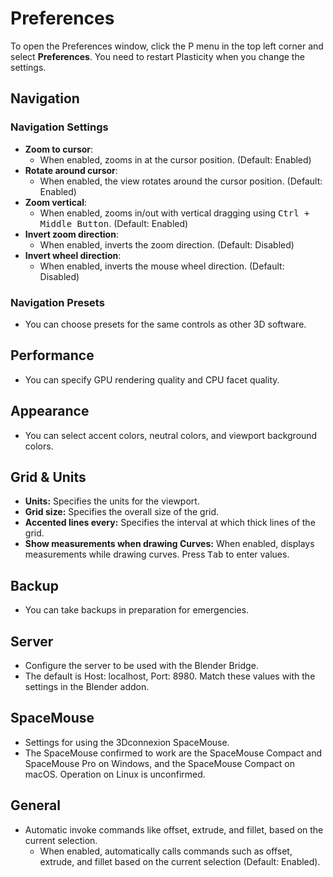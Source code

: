 # Preferences

To open the Preferences window, click the P menu in the top left corner and select **Preferences**.
You need to restart Plasticity when you change the settings.

## Navigation

### Navigation Settings

- **Zoom to cursor**:
    - When enabled, zooms in at the cursor position. (Default: Enabled)
- **Rotate around cursor**:
    - When enabled, the view rotates around the cursor position. (Default: Enabled)
- **Zoom vertical**:
    - When enabled, zooms in/out with vertical dragging using <kbd>Ctrl + Middle Button</kbd>. (Default: Enabled)
- **Invert zoom direction**:
    - When enabled, inverts the zoom direction. (Default: Disabled)
- **Invert wheel direction**:
    - When enabled, inverts the mouse wheel direction. (Default: Disabled)

### Navigation Presets

- You can choose presets for the same controls as other 3D software.

## Performance

- You can specify GPU rendering quality and CPU facet quality.

## Appearance

- You can select accent colors, neutral colors, and viewport background colors.

## Grid & Units

- **Units:** Specifies the units for the viewport.
- **Grid size:** Specifies the overall size of the grid.
- **Accented lines every:** Specifies the interval at which thick lines of the grid.
- **Show measurements when drawing Curves:** When enabled, displays measurements while drawing curves. Press <kbd>Tab</kbd> to enter values.

## Backup

- You can take backups in preparation for emergencies.

## Server

- Configure the server to be used with the Blender Bridge.
- The default is Host: localhost, Port: 8980. Match these values with the settings in the Blender addon.

## SpaceMouse

- Settings for using the 3Dconnexion SpaceMouse.
- The SpaceMouse confirmed to work are the SpaceMouse Compact and SpaceMouse Pro on Windows, and the SpaceMouse Compact on macOS. Operation on Linux is unconfirmed.

## General

- Automatic invoke commands like offset, extrude, and fillet, based on the current selection.
    - When enabled, automatically calls commands such as offset, extrude, and fillet based on the current selection (Default: Enabled).

